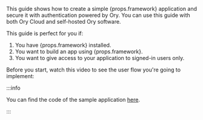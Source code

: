 
<p>
  This guide shows how to create a simple {props.framework} application and secure it with authentication powered by Ory. You can use this
  guide with both Ory Cloud and self-hosted Ory software.
</p>

This guide is perfect for you if:

<ol>
  <li>You have {props.framework} installed.</li>
  <li>You want to build an app using {props.framework}.</li>
  <li>You want to give access to your application to signed-in users only.</li>
</ol>

Before you start, watch this video to see the user flow you're going to implement:

<VideoEmbed mp4={props.mp4} webm={props.webm} />

:::info

You can find the code of the sample application [here](https://github.com/ory/docs/tree/master/code-examples/protect-page-login/).

:::
